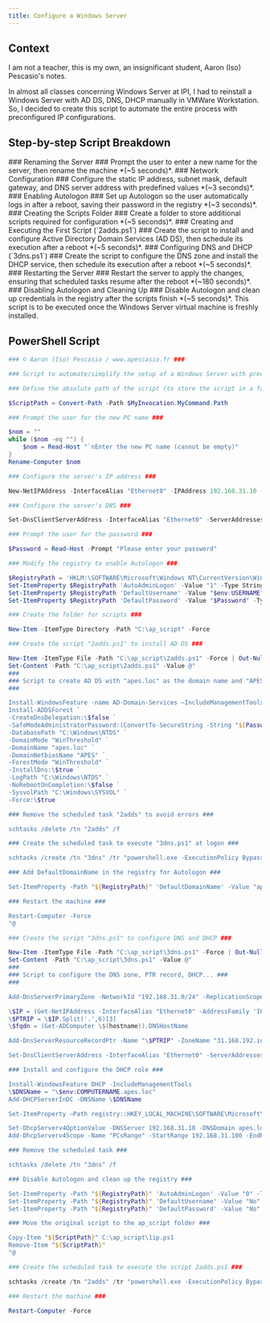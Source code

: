 ```yaml
---
title: Configure a Windows Server
---
```


## Context

I am not a teacher, this is my own, an insignificant student, Aaron (Iso) Pescasio's notes.

In almost all classes concerning Windows Server at IPI, I had to reinstall a Windows Server with AD DS, DNS, DHCP manually in VMWare Workstation. So, I decided to create this script to automate the entire process with preconfigured IP configurations.

## Step-by-step Script Breakdown

<DynamicCallout>
<Steps>
<Step>
### Renaming the Server ###
Prompt the user to enter a new name for the server, then rename the machine *(~5 seconds)*.
</Step>

<Step>
### Network Configuration ###
Configure the static IP address, subnet mask, default gateway, and DNS server address with predefined values *(~3 seconds)*.
</Step>

<Step>
### Enabling Autologon ###
Set up Autologon so the user automatically logs in after a reboot, saving their password in the registry *(~3 seconds)*.
</Step>

<Step>
### Creating the Scripts Folder ###
Create a folder to store additional scripts required for configuration *(~5 seconds)*.
</Step>

<Step>
### Creating and Executing the First Script (`2adds.ps1`) ###
Create the script to install and configure Active Directory Domain Services (AD DS), then schedule its execution after a reboot *(~5 seconds)*.
</Step>

<Step>
### Configuring DNS and DHCP (`3dns.ps1`) ###
Create the script to configure the DNS zone and install the DHCP service, then schedule its execution after a reboot *(~5 seconds)*.
</Step>

<Step>
### Restarting the Server ###
Restart the server to apply the changes, ensuring that scheduled tasks resume after the reboot *(~180 seconds)*.
</Step>

<Step>
### Disabling Autologon and Cleaning Up ###
Disable Autologon and clean up credentials in the registry after the scripts finish *(~5 seconds)*.
</Step>
</Steps>
</DynamicCallout>
<Callout type="warn">
This script is to be executed once the Windows Server virtual machine is freshly installed.
</Callout>

## PowerShell Script
```ps1 {title="config-wserver.ps1"}
### © Aaron (Iso) Pescasio / www.apescasio.fr ###

### Script to automate/simplify the setup of a Windows Server with preconfigured AD DS, DNS, DHCP ###

### Define the absolute path of the script (to store the script in a folder at the end) ###

$ScriptPath = Convert-Path -Path $MyInvocation.MyCommand.Path

### Prompt the user for the new PC name ###

$nom = ""
while ($nom -eq "") {
    $nom = Read-Host "`nEnter the new PC name (cannot be empty)"
}
Rename-Computer $nom

### Configure the server's IP address ###

New-NetIPAddress -InterfaceAlias "Ethernet0" -IPAddress 192.168.31.10 -PrefixLength 24 -DefaultGateway 192.168.31.254 | Out-Null

### Configure the server's DNS ###

Set-DnsClientServerAddress -InterfaceAlias "Ethernet0" -ServerAddresses 192.168.31.10 | Out-Null

### Prompt the user for the password ###

$Password = Read-Host -Prompt "Please enter your password"

### Modify the registry to enable Autologon ###

$RegistryPath = 'HKLM:\SOFTWARE\Microsoft\Windows NT\CurrentVersion\Winlogon'
Set-ItemProperty $RegistryPath 'AutoAdminLogon' -Value "1" -Type String
Set-ItemProperty $RegistryPath 'DefaultUsername' -Value "$env:USERNAME" -Type String
Set-ItemProperty $RegistryPath 'DefaultPassword' -Value "$Password" -Type String

### Create the folder for scripts ###

New-Item -ItemType Directory -Path "C:\ap_script" -Force

### Create the script "2adds.ps1" to install AD DS ###

New-Item -ItemType File -Path "C:\ap_script\2adds.ps1" -Force | Out-Null
Set-Content -Path "C:\ap_script\2adds.ps1" -Value @"
###
### Script to create AD DS with "apes.loc" as the domain name and "APES" as the NETBIOS name ###
###

Install-WindowsFeature -name AD-Domain-Services –IncludeManagementTools
Install-ADDSForest `
-CreateDnsDelegation:\$false `
-SafeModeAdministratorPassword:(ConvertTo-SecureString -String "${Password}" -AsPlainText -Force) `
-DatabasePath "C:\Windows\NTDS" `
-DomainMode "WinThreshold" `
-DomainName "apes.loc" `
-DomainNetbiosName "APES" `
-ForestMode "WinThreshold" `
-InstallDns:\$true `
-LogPath "C:\Windows\NTDS" `
-NoRebootOnCompletion:\$false `
-SysvolPath "C:\Windows\SYSVOL" `
-Force:\$true

### Remove the scheduled task "2adds" to avoid errors ###

schtasks /delete /tn "2adds" /f

### Create the scheduled task to execute "3dns.ps1" at logon ###

schtasks /create /tn "3dns" /tr "powershell.exe -ExecutionPolicy Bypass -File C:\ap_script\3dns.ps1" /rl highest /sc onlogon

### Add DefaultDomainName in the registry for Autologon ###

Set-ItemProperty -Path "${RegistryPath}" 'DefaultDomainName' -Value "apes.loc" -Type String

### Restart the machine ###

Restart-Computer -Force
"@

### Create the script "3dns.ps1" to configure DNS and DHCP ###

New-Item -ItemType File -Path "C:\ap_script\3dns.ps1" -Force | Out-Null
Set-Content -Path "C:\ap_script\3dns.ps1" -Value @"
###
### Script to configure the DNS zone, PTR record, DHCP... ###
###

Add-DnsServerPrimaryZone -NetworkId "192.168.31.0/24" -ReplicationScope 'Domain'

\$IP = (Get-NetIPAddress -InterfaceAlias "Ethernet0" -AddressFamily 'IPv4').IPV4Address
\$PTRIP = \$IP.Split('.',6)[3]
\$fqdn = (Get-ADComputer \$(hostname)).DNSHostName

Add-DnsServerResourceRecordPtr -Name "\$PTRIP" -ZoneName "31.168.192.in-addr.arpa" -PtrDomainName "\$fqdn"

Set-DnsClientServerAddress -InterfaceAlias "Ethernet0" -ServerAddresses 192.168.31.10, 127.0.0.1

### Install and configure the DHCP role ###

Install-WindowsFeature DHCP -IncludeManagementTools
\$DNSName = "\$env:COMPUTERNAME.apes.loc"
Add-DHCPServerInDC -DNSName \$DNSName

Set-ItemProperty –Path registry::HKEY_LOCAL_MACHINE\SOFTWARE\Microsoft\ServerManager\Roles\12 –Name ConfigurationState –Value 2

Set-DhcpServerv4OptionValue -DNSServer 192.168.31.10 -DNSDomain apes.loc -Router 192.168.31.254
Add-DhcpServerv4Scope -Name "PCsRange" -StartRange 192.168.31.100 -EndRange 192.168.31.200 -SubnetMask 255.255.255.0 -Description "DHCP range for APES domain computers"

### Remove the scheduled task ###

schtasks /delete /tn "3dns" /f

### Disable Autologon and clean up the registry ###

Set-ItemProperty -Path "${RegistryPath}" 'AutoAdminLogon' -Value "0" -Type String
Set-ItemProperty -Path "${RegistryPath}" 'DefaultUsername' -Value "No" -Type String
Set-ItemProperty -Path "${RegistryPath}" 'DefaultPassword' -Value "No" -Type String

### Move the original script to the ap_script folder ###

Copy-Item "${ScriptPath}" C:\ap_script\1ip.ps1
Remove-Item "${ScriptPath}"
"@

### Create the scheduled task to execute the script 2adds.ps1 ###

schtasks /create /tn "2adds" /tr "powershell.exe -ExecutionPolicy Bypass -File C:\ap_script\2adds.ps1" /rl highest /sc onlogon

### Restart the machine ###

Restart-Computer -Force
